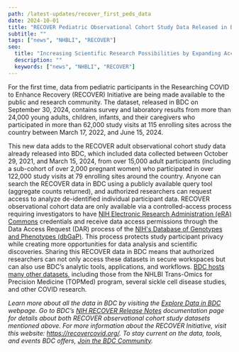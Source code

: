 ```yaml
---
path: /latest-updates/recover_first_peds_data
date: 2024-10-01
title: "RECOVER Pediatric Observational Cohort Study Data Released in BDC"
subtitle: ""
tags: ["news", "NHBLI", "RECOVER"]
seo:
  title: "Increasing Scientific Research Possibilities by Expanding Access to RECOVER Data"
  description: ""
  keywords: ["news", "NHBLI", "RECOVER"]
---
```

For the first time, data from pediatric participants in the Researching COVID to Enhance Recovery (RECOVER) Initiative are being made available to the public and research community. The dataset, released in BDC on September 30, 2024, contains survey and laboratory results from more than 24,000 young adults, children, infants, and their caregivers who participated in more than 62,000 study visits at 115 enrolling sites across the country between March 17, 2022, and June 15, 2024.

This new data adds to the RECOVER adult observational cohort study data already released into BDC, which included data collected between October 29, 2021, and March 15, 2024, from over 15,000 adult participants (including a sub-cohort of over 2,000 pregnant women) who participated in over 122,000 study visits at 79 enrolling sites around the country. 
Anyone can search the RECOVER data in BDC using a publicly available query tool (aggregate counts returned), and authorized researchers can request access to analyze de-identified individual participant data. RECOVER observational cohort data are only available via a controlled-access process requiring investigators to have [NIH Electronic Research Administration (eRA) Commons](https://public.era.nih.gov/commonsplus/public/login.era?TARGET=https%3A%2F%2Fpublic.era.nih.gov%3A443%2Fcommons) credentials and receive data access permissions through the Data Access Request (DAR) process of the [NIH's Database of Genotypes and Phenotypes (dbGaP)](https://www.ncbi.nlm.nih.gov/gap/). This process protects study participant privacy while creating more opportunities for data analysis and scientific discoveries.
Sharing this RECOVER data in BDC means that authorized researchers can not only access these datasets in secure workspaces but can also use BDC’s analytic tools, applications, and workflows. [BDC hosts many other datasets](/resources/data/), including those from the NHLBI Trans-Omics for Precision Medicine (TOPMed) program, several sickle cell disease studies, and other COVID research. 

_Learn more about all the data in BDC by visiting the [Explore Data in BDC](/use-bdc/explore-data/) webpage.
Go to BDC’s [NIH RECOVER Release Notes](https://bdcatalyst.gitbook.io/biodata-catalyst-documentation/written-documentation/nih-recover-release-notes) documentation page for details about both RECOVER observational cohort study datasets mentioned above.
For more information about the RECOVER Initiative, visit this website: https://recovercovid.org/.
To stay current on the data, tools, and events BDC offers, [Join the BDC Community](/join-bdc/)._

